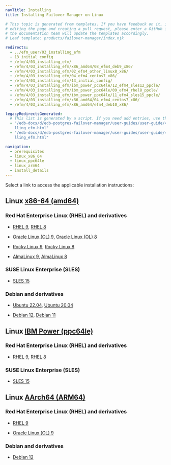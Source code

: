 ```yaml
---
navTitle: Installing
title: Installing Failover Manager on Linux

# This topic is generated from templates. If you have feedback on it, instead of
# editing the page and creating a pull request, please enter a GitHub issue and
# the documentation team will update the templates accordingly.
# Leaf template: products/failover-manager/index.njk

redirects:
  - ../efm_user/03_installing_efm
  - 13_initial_config
  - /efm/4/03_installing_efm/
  - /efm/4/03_installing_efm/x86_amd64/08_efm4_deb9_x86/
  - /efm/4/03_installing_efm/02_efm4_other_linux8_x86/
  - /efm/4/03_installing_efm/04_efm4_centos7_x86/
  - /efm/4/03_installing_efm/13_initial_config/
  - /efm/4/03_installing_efm/ibm_power_pcc64le/12_efm4_sles12_ppcle/
  - /efm/4/03_installing_efm/ibm_power_ppc64le/09_efm4_rhel8_ppcle/
  - /efm/4/03_installing_efm/ibm_power_ppc64le/11_efm4_sles15_ppcle/
  - /efm/4/03_installing_efm/x86_amd64/04_efm4_centos7_x86/
  - /efm/4/03_installing_efm/x86_amd64/efm4_deb10_x86/

legacyRedirectsGenerated:
  # This list is generated by a script. If you need add entries, use the `legacyRedirects` key.
  - "/edb-docs/d/edb-postgres-failover-manager/user-guides/user-guide/4.0/insta\
    lling_efm.html"
  - "/edb-docs/d/edb-postgres-failover-manager/user-guides/user-guide/4.1/insta\
    lling_efm.html"

navigation:
  - prerequisites
  - linux_x86_64
  - linux_ppc64le
  - linux_arm64
  - install_details
---
```


Select a link to access the applicable installation instructions:

## Linux [x86-64 (amd64)](linux_x86_64)

### Red Hat Enterprise Linux (RHEL) and derivatives

- [RHEL 9](linux_x86_64/efm_rhel_9), [RHEL 8](linux_x86_64/efm_rhel_8)

- [Oracle Linux (OL) 9](linux_x86_64/efm_rhel_9), [Oracle Linux (OL) 8](linux_x86_64/efm_rhel_8)

- [Rocky Linux 9](linux_x86_64/efm_other_linux_9), [Rocky Linux 8](linux_x86_64/efm_other_linux_8)

- [AlmaLinux 9](linux_x86_64/efm_other_linux_9), [AlmaLinux 8](linux_x86_64/efm_other_linux_8)

### SUSE Linux Enterprise (SLES)

- [SLES 15](linux_x86_64/efm_sles_15)

### Debian and derivatives

- [Ubuntu 22.04](linux_x86_64/efm_ubuntu_22), [Ubuntu 20.04](linux_x86_64/efm_ubuntu_20)

- [Debian 12](linux_x86_64/efm_debian_12), [Debian 11](linux_x86_64/efm_debian_11)

## Linux [IBM Power (ppc64le)](linux_ppc64le)

### Red Hat Enterprise Linux (RHEL) and derivatives

- [RHEL 9](linux_ppc64le/efm_rhel_9), [RHEL 8](linux_ppc64le/efm_rhel_8)

### SUSE Linux Enterprise (SLES)

- [SLES 15](linux_ppc64le/efm_sles_15)

## Linux [AArch64 (ARM64)](linux_arm64)

### Red Hat Enterprise Linux (RHEL) and derivatives

- [RHEL 9](linux_arm64/efm_rhel_9)

- [Oracle Linux (OL) 9](linux_arm64/efm_rhel_9)

### Debian and derivatives

- [Debian 12](linux_arm64/efm_debian_12)
